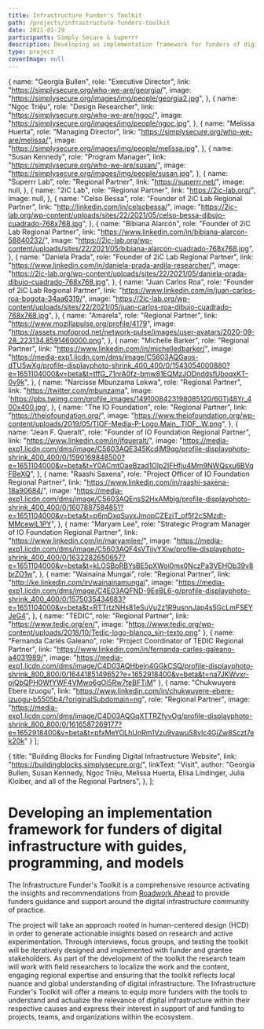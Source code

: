 ```yaml
---
title: Infrastructure Funder's Toolkit
path: /projects/infrastructure-funders-toolkit
date: 2021-01-29
participants: Simply Secure & Superrr
description: Developing an implementation framework for funders of digital infrastructure with guides, programming, and models.
type: project
coverImage: null
---
```


  {
    name: "Georgia Bullen",
    role: "Executive Director",
    link: "https://simplysecure.org/who-we-are/georgia/",
    image: "https://simplysecure.org/images/img/people/georgia2.jpg",
  },
  {
    name: "Ngọc Triệu",
    role: "Design Researcher",
    link: "https://simplysecure.org/who-we-are/ngoc/",
    image: "https://simplysecure.org/images/img/people/ngoc.jpg",
  },
  {
    name: "Melissa Huerta",
    role: "Managing Director",
    link: "https://simplysecure.org/who-we-are/melissa/",
    image: "https://simplysecure.org/images/img/people/melissa.jpg",
  },
  {
    name: "Susan Kennedy",
    role: "Program Manager",
    link: "https://simplysecure.org/who-we-are/susan/",
    image: "https://simplysecure.org/images/img/people/susan.jpg",
  },
  {
    name: "Superrr Lab",
    role: "Regional Partner",
    link: "https://superrr.net/",
    image: null,
  },
  {
    name: "2iC Lab",
    role: "Regional Partner",
    link: "https://2ic-lab.org/",
    image: null,
  },
  {
    name: "Celso Bessa",
    role: "Founder of 2iC Lab Regional Partner",
    link: "http://linkedin.com/in/celsobessa/",
    image: "https://2ic-lab.org/wp-content/uploads/sites/22/2021/05/celso-bessa-dibujo-cuadrado-768x768.jpg",
  },
  {
    name: "Bibiana Alarcón",
    role: "Founder of 2iC Lab Regional Partner",
    link: "https://www.linkedin.com/in/bibiana-alarcon-58840232/",
    image: "https://2ic-lab.org/wp-content/uploads/sites/22/2021/05/bibiana-alarcon-cuadrado-768x768.jpg",
  },
  {
    name: "Daniela Prada",
    role: "Founder of 2iC Lab Regional Partner",
    link: "https://www.linkedin.com/in/daniela-prada-ardila-researcher/",
    image: "https://2ic-lab.org/wp-content/uploads/sites/22/2021/05/daniela-prada-dibujo-cuadrado-768x768.jpg",
  },
  {
    name: "Juan Carlos Roa",
    role: "Founder of 2iC Lab Regional Partner",
    link: "https://www.linkedin.com/in/juan-carlos-roa-bogota-34aa6319/",
    image: "https://2ic-lab.org/wp-content/uploads/sites/22/2021/05/juan-carlos-roa-dibujo-cuadrado-768x768.jpg",
  },
  {
    name: "Amarela",
    role: "Regional Partner",
    link: "https://www.mozillapulse.org/profile/4179",
    image: "https://assets.mofoprod.net/network-pulse/images/user-avatars/2020-09-28_223134.8591460000.png",
  },
  {
    name: "Michelle Barker",
    role: "Regional Partner",
    link: "https://www.linkedin.com/in/michelledbarker/",
    image: "https://media-exp1.licdn.com/dms/image/C5603AQGaos-dTU5wXg/profile-displayphoto-shrink_400_400/0/1543054000880?e=1651104000&v=beta&t=tffG_71nrA0fz-bmw81EQMzJODnddsfUboqxKT-0v9k",
  },
  {
    name: "Narcisse Mbunzama Lokwa",
    role: "Regional Partner",
    link: "https://twitter.com/mbunzama",
    image: 'https://pbs.twimg.com/profile_images/1491008423198085120/60Tj48Yr_400x400.jpg',
  },
  {
    name: "The IO Foundation",
    role: "Regional Partner",
    link: "https://theiofoundation.org/",
    image: "https://www.theiofoundation.org/wp-content/uploads/2019/05/TIOF-Media-P-Logo.Main_.TIOF_.W.png",
  },
  {
    name: "Jean F. Queralt",
    role: "Founder of IO Foundation Regional Partner",
    link: "https://www.linkedin.com/in/jfqueralt/",
    image: "https://media-exp1.licdn.com/dms/image/C5603AQE345KcdiM9qg/profile-displayphoto-shrink_400_400/0/1590169848500?e=1651104000&v=beta&t=Y0ACmtOaeBzad1OIp2IFHfju4Mm9NWQsxu6BVqFBeXQ",
  },
  {
    name: "Raashi Saxena",
    role: "Project Officer of IO Foundation Regional Partner",
    link: "https://www.linkedin.com/in/raashi-saxena-18a90684/",
    image: "https://media-exp1.licdn.com/dms/image/C5603AQEnsS2HxAMblg/profile-displayphoto-shrink_400_400/0/1607887584851?e=1651104000&v=beta&t=p6mDxqSuyxJmopCZEziT_of5f2cSMzdt-MMcewlL1PY",
  },
  {
    name: "Maryam Lee",
    role: "Strategic Program Manager of IO Foundation Regional Partner",
    link: "https://www.linkedin.com/in/maryamlee/",
    image: "https://media-exp1.licdn.com/dms/image/C5603AQF4sVTjjyYXiw/profile-displayphoto-shrink_400_400/0/1632282650657?e=1651104000&v=beta&t=kLOSBpRBYsBE5pXWoi0mx0NczPa3VEHOb39v8brZO1w",
  },
  {
    name: "Wainaina Mungai",
    role: "Regional Partner",
    link: "http://ke.linkedin.com/in/wainainamungai",
    image: "https://media-exp1.licdn.com/dms/image/C4E03AQFND-9EeBL6-g/profile-displayphoto-shrink_400_400/0/1575035434683?e=1651104000&v=beta&t=RTTrtzNHs81eSuVu2z1R9usnnJap4s5GcLmFSEYJeG4",
  },
  {
    name: "TEDIC",
    role: "Regional Partner",
    link: "https://www.tedic.org/en/",
    image: "https://www.tedic.org/wp-content/uploads/2018/10/Tedic-logo-blanco_sin-texto.png"
  },
  {
    name: "Fernanda Carlés Galeano",
    role: "Project Coordinator of TEDIC Regional Partner",
    link: "https://www.linkedin.com/in/fernanda-carles-galeano-a4031989/",
    image: "https://media-exp1.licdn.com/dms/image/C4D03AQHbejn4GGkCSQ/profile-displayphoto-shrink_800_800/0/1644185149652?e=1652918400&v=beta&t=na7JKWvxr-ojQbQPH0WfYWF4VMwo6gOi5Rw7teBFTiM"
  },
  {
    name: "Chukwuyere Ebere Izuogu",
    link: "https://www.linkedin.com/in/chukwuyere-ebere-izuogu-b5505b4/?originalSubdomain=ng",
    role: "Regional Partner",
    image: "https://media-exp1.licdn.com/dms/image/C4D03AQGqXTTRZfyvOg/profile-displayphoto-shrink_800_800/0/1616587269177?e=1652918400&v=beta&t=pfxMeYOLhUnRm1Vzu9vawuS8vlc4GjZw8Sczt7ek20k"
  }
];

  {
    title: "Building Blocks for Funding Digital Infrastructure Website",
    link: "https://buildingblocks.simplysecure.org/",
    linkText: "Visit",
    author: "Georgia Bullen, Susan Kennedy, Ngọc Triệu, Melissa Huerta, Elisa Lindinger, Julia Kloiber, and all of the Regional Partners",
  },
];

# Developing an implementation framework for funders of digital infrastructure with guides, programming, and models

The Infrastructure Funder's Toolkit is a comprehensive resource activating the insights and recommendations from <a href="https://recommendations.implicit-development.org">Roadwork Ahead</a> to provide funders guidance and support around the digital infrastructure community of practice.

The project will take an approach rooted in human-centered design (HCD) in order to generate actionable insights based on research and active experimentation. Through interviews, focus groups, and testing the toolkit will be iteratively designed and implemented with funder and grantee stakeholders. As part of the development of the toolkit the research team will work with field researchers to localize the work and the content, engaging regional expertise and ensuring that the toolkit reflects local nuance and global understanding of digital infrastructure. The Infrastructure Funder's Toolkit will offer a means to equip more funders with the tools to understand and actualize the relevance of digital infrastructure within their respective causes and express their interest in support of and funding to projects, teams, and organizations within the ecosystem.
